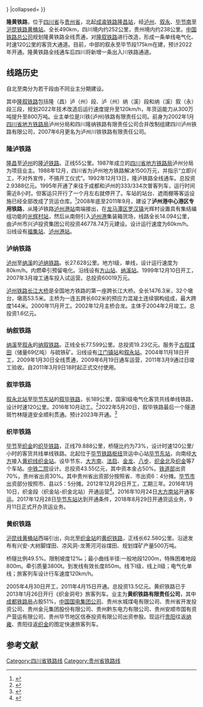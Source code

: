 {{Infobox rail system-route
|rail_name=隆黄铁路
|other_name=
|box_width= 350px
|banner_color=blue
|image=Luzhou Yangtze River Railway Bridge.JPG
|caption=
|system_map=
|mapimage_width= 
|map_bgcolor=
|code_name=
|locale={{PRC}}[[四川省|四川省]]、[[贵州省|贵州省]]
|service_type=普速铁路
|network=[[中国铁路成都局集团有限公司|中国铁路成都局集团有限公司]]
|start=
|open_operation=1992年
|end_operation=至今
|operation_note=
|system_length=  490 千米
|length_in_operation= 221 km
|total_length= 
|line_title=线路
|lines=单线铁路
|stations=8
|route_title=线路
|main_route=
|secondary_route=
|branch_route=
|standard=
|main_stations=
|ridership=
|fleet_size=
|max_speed=  
|track_gauge={{标准轨}}
|min_radius= 米
|max_grade= ‰
|block_signal=继电半自动
|electrified=隆昌至叙永段：非电气化<br />毕节至黄桶段：[[接触网供电|接触网供电]]：50 Hz 25,000V
|depot=
|operator= [[川铁(泸州)铁路有限责任公司|川铁(泸州)铁路有限责任公司]]、[[黄织铁路有限责任公司|黄织铁路有限责任公司]]
|franchise=
|hq= 
|key_person=
|website=
|route_map=
{{BS-table3}}
{{BS5||CONTgq|ABZq+l|BHFq|CONTfq||[[隆昌站|隆昌]]|{{RoutemapRoute|Licon=l|[[成渝铁路|成渝线]][[成都站|成都]]方向}}}}
{{BS3||HST|||[[隆昌交接站|隆昌交接站]]|| Km}}
{{BS3||HST|||[[嘉明北站|嘉明北]]||  Km}}
{{BS3||HST|||[[福集站|福集]]|| Km}}
{{BS3||HST|||[[泸州港站|泸州港]]|| Km}}
{{BS3||HST|||[[方山站|方山]]|| Km}}
{{BS3||HST|||[[纳溪站|纳溪]]|| Km}}
{{BS3||HST|||[[护国站|护国]]|| Km}}
{{BS3||HST|||[[江门镇站|江门镇]]|| Km}}
{{BS3||HST|||[[兴隆站|兴隆]]|| Km}}
{{BS3||KHSTxe|||[[叙永站|叙永]]|| Km}}
接[[叙大铁路|叙大铁路]]。
{{BS3||exHST|||[[生机站|生机]]|| Km}}
{{BS3||exHST|||[[燕子口站|燕子口]]|| Km}}
{{BS3||exHST|||[[海子街站|海子街]]|| Km}}
{{BS3||HST|||[[毕节东站|毕节东]]|| Km}}
{{BS3||HST|||[[大方南站|大方南]]|| km}}
{{BS3||HST|||[[法启站|法启]]|| km}}
{{BS3||HST|||[[金龙站|金龙]]|| km}}
{{BS3||HST|||[[八步站|八步]]|| km}}
{{BS5||CONTgq|ABZg+r|||{{RoutemapRoute|Licon=l|[[织纳铁路|织纳铁路]][[水城站|水城]]方向}}}}
{{BS3||HST|||[[织金北站|织金北]]|| km}}
{{BS3||HST|||[[织金站|织金]]|| km}}
{{BS3||HST|||[[坡脚站|坡脚]]|| km}}
{{BS3||TUNNEL1||6662m|凤凰山隧道||}}
{{BS3||HST|||[[打括站|打括]]|| km}}
{{BS3||HST|||[[白马洞站|白马洞]]|| km}}
{{BS3||HST|||[[羊场站|羊场]]|| km}}
{{BS3||HST|||[[大树脚站|大树脚]]|| km}}
{{BS3||TUNNEL1||2080m|磨雄隧道||}}
{{BS3||HST|||[[普定站|普定]]|| km}}
{{BS5||CONTgq|ABZql|BHFq|CONTfq||[[黄桶站|黄桶]]|{{RoutemapRoute||[[沪昆铁路|沪昆线]][[贵阳站|贵阳]]方向|Ricon=r}}}}
{{!}}}
|collapsed=
}}

'''隆黄铁路'''，位于[[四川省|四川省]]与[[贵州省|贵州省]]，北起[[成渝铁路|成渝铁路]][[隆昌站|隆昌站]]，经[[泸州|泸州]]、[[叙永|叙永]]、[[毕节南站|毕节南]]至[[沪昆铁路|沪昆铁路]][[黄桶站|黄桶站]]。全长490km，四川境内约252公里，贵州境内约238公里。[[中国铁路总公司|中国铁路总公司]]规划隆黄铁路全线贯通，对[[隆叙铁路|隆叙铁路]]进行改造，形成一条单线电气化、时速120公里的客货大通道。目前，中部的叙永至毕节段175km在建，预计2022年开通。隆黄铁路全线通车后四川将新增一条出入川铁路通道。

==线路历史==
自北至南分为若干段由不同业主分期建设。

其中[[隆叙铁路|隆叙铁路]]包括隆（昌）泸（州）段、泸（州）纳（溪）段和纳（溪）叙（永）段三段，规划2022年技术改造后运行速度提升至120km/h，年货运能力从300万吨提升至800万吨。业主单位是川铁(泸州)铁路有限责任公司。前身为2002年1月[[四川省地方铁路局|四川省地方铁路局]]泸州分局和四川隆纳铁路有限责任公司合并改制组建四川泸州铁路有限公司，2007年6月更名为泸州川铁铁路有限责任公司。

===隆泸铁路===
{{main|隆泸铁路}}
[[隆昌|隆昌]]至[[泸州|泸州]]的[[隆泸铁路|隆泸铁路]]。正线55公里。1987年成立的[[四川省地方铁路局|四川省地方铁路局]]泸州分局为项目业主。1988年12月，四川省为泸州地方铁路解决1500万元，并指示“立即兴工，不对外宣传，不搞开工仪式”。1992年12月13日，隆泸铁路全线通车。总投资2.9388亿元。1995年开通了来往于成都和泸州的333/334次普客列车，运行时间需近8小时。但客运只开行了一个月左右就停开了。车站的站台、遮雨棚等客运设施已经全部改成了货运仓库。<ref>{{Cite web |url=http://news.chengdu.cn/content/2010-01/28/content_231654.htm |title=成都商报：成都到泸州 坐火车有谱了 |access-date=2014-04-02 |archive-date=2016-03-04 |archive-url=https://web.archive.org/web/20160304132417/http://news.chengdu.cn/content/2010-01/28/content_231654.htm }}</ref>2008年底至2011年9月，建设了'''泸州港中心港区专用铁路'''，从隆泸铁路[[泸州港站|泸州港站]]南端接出，在[[龙马潭区|龙马潭区]][[罗汉镇|罗汉镇]]光辉村设置具有集结编组功能的[[光辉村站|光辉村站]]，然后从南侧引入[[泸州港|泸州港]]集装箱货场，线路全长14.094公里，由泸州市兴泸投资集团公司投资46778.74万元建设。设计运行速度为60km/h。沿线设有[[福集站|福集站]]、[[泸州港站|泸州港站]]。

===泸纳铁路===
{{main|泸纳铁路}}
[[泸州|泸州]]至[[纳溪|纳溪]]的[[泸纳铁路|泸纳铁路]]。长27.628公里。地方I级，单线，设计运行速度为80km/h。内燃牵引预留电化。沿线设有[[方山站|方山站]]、[[纳溪站|纳溪站]]。1999年12月10日开工，2007年3月竣工通车投入试运营。总投资60019万元。

[[泸州铁路长江大桥|泸州铁路长江大桥]]是全国地方铁路的第一座跨长江大桥。全长1476.3米，32个墩台，墩高53.5米。主桥为一连五跨长602米的预应力混凝土连续钢构组成，最大跨度144米。2000年11月开工。2002年12月主桥合龙。主体于2004年2月竣工。总投资1.6亿元。

===纳叙铁路===
{{main|纳叙铁路}}
[[纳溪|纳溪]]至[[叙永|叙永]]的[[纳叙铁路|纳叙铁路]]。正线全长77.599公里。总投资19.23亿元。服务于[[古叙煤田|古叙煤田]]（储量69亿吨）与硫铁矿。沿线设有[[江门镇站|江门镇站]]和[[叙永站|叙永站]]。2004年11月18日开工，2009年1月30日全线贯通，2009年6月19日通车运营，2011年3月9通过日竣工验收。自2011年3月9日18时起正式交付使用。

===叙毕铁路===
{{main|叙毕铁路}}
[[叙永北站|叙永北站]]至[[毕节东站|毕节东站]]的[[叙毕铁路|叙毕铁路]]，长189公里，国家I级电气化客货共线单线铁路，设计时速120公里。2016年10月动工。<ref>{{Cite news|url=http://news.lzep.cn/2017/0420/230087.shtml|title=叙毕铁路（川滇段）全线动工 力争到2022年建成通车|date=2017-04-20|work=泸州新闻网|accessdate=2018-01-26}}{{Dead link|date=2018年6月 |bot=InternetArchiveBot |fix-attempted=no }}</ref>2022年5月20日，叙毕铁路最后一个隧道斑竹林隧道安全顺利贯通。预计2023年开通。<ref>{{cite web |title=西部陆海新通道重要进展：叙毕铁路川滇段55座隧道全部贯通 |url=http://sc.people.com.cn/n2/2022/0521/c345458-35279087.html |website=人民网 |accessdate=2022-05-21 |date=2022-05-20}}</ref>

===织毕铁路===
{{main|织毕铁路}}
[[毕节|毕节]]至[[织金|织金]]的[[织毕铁路|织毕铁路]]，正线79.888公里，桥隧比约为73%，设计时速120公里/小时的客货共线单线铁路。北起位于[[毕节铁路枢纽|毕节铁路枢纽]]货运中心站[[毕节东站|毕节东站]]，向南经[[大方县|大方]]接入[[黄织线|黄织线]][[织金站|织金站]]。设毕节东、[[大方南站|大方南]]、[[法启站|法启]]、[[金龙站|金龙]]、[[八步站|八步]]、[[织金北站|织金北]]及[[织金站|织金]]等7个车站。[[中铁二院|中铁二院]]设计。总投资43.55亿元，其中资本金占50%。[[中华人民共和国铁道部|铁道部]]出资70%，贵州省出资30%。其中贵州省出资部分按照省、市出资6：4分摊。[[毕节市|毕节市]]出资部分按照市、县以5：5分摊。2012年12月29日开工，工期三年。2016年1月10日，织金段（织金站-织金北站）开通运营<ref>{{Cite web |url=http://www.gywb.com.cn/content/2016-01/09/content_4458916.htm |title=贵阳日报：湖雍铁路和毕织铁路织金段1月10日正式开通运营 |access-date=2016-01-09 |archive-url=https://web.archive.org/web/20160305154422/http://www.gywb.com.cn/content/2016-01/09/content_4458916.htm |archive-date=2016-03-05 |dead-url=yes }}</ref>。2016年10月24日[[大方南站|大方南站]]开通客运。2017年12月28日[[毕节东站|毕节东站]]达到开通条件，2018年8月29日开通货运业务，9月11日正式开办货运业务。

===黄织铁路===
{{main|黄织铁路}}
[[沪昆线|沪昆线]][[黄桶站|黄桶站]]西端引出，向北至[[织金站|织金站]]的[[黄织铁路|黄织铁路]]，正线长62.580公里。沿途发布有兴安-大树脚煤田、凉风洞-龙菁河河谷煤田、规划煤矿产量500万吨。

桥隧比例49.5%。限制坡度12‰；最小曲线半径:一般地段1200m，特殊困难地段800m。牵引质量3800t。到发线有效长度850m。线下Ⅰ级，线上Ⅱ级；电气化单线；旅客列车设计行车速度120km/h。

<!--沿途有[[黄桶站|黄桶站]]、[[普定站|普定站]]、磨雄隧道（2080m长）、[[大树脚站|大树脚站]]、罗家寨特大桥、播丫河大桥（高100m）、[[羊场站|羊场站]]、白苗寨隧道、歹阳河大桥（高134m）、张家寨隧道、[[白马洞站|白马洞站]]、红新隧道、打括隧道、[[打括站|打括站]]、凤凰山隧道（6600m长）、[[坡脚站|坡脚站]]、[[织金站|织金站]]。
-->
2005年4月30日开工，2011年4月15日开通。总投资13.5亿元。黄织铁路已于2013年1月26日开行《织金洞号》旅客列车。业主为'''黄织铁路有限责任公司'''，其中[[成都铁路局|成都铁路局]]占股51%，[[中国国电集团公司|中国国电集团公司]]、贵州水城煤电有限公司、贵州省开发投资公司、贵州金元集团股份有限公司、贵州黔东电力有限公司、贵州安顺市国有资产营运有限公司、贵州毕节地区信泰投资有限公司出资参股。现运行[[贵阳|贵阳]]往返[[纳雍|纳雍]]、贵阳往返[[织金|织金]]的图定快速旅客列车。

==参考文献==
{{reflist}}
{{隆黄铁路|nocat}}
{{中国铁路}}
[[Category:四川省铁路线|Category:四川省铁路线]]
[[Category:贵州省铁路线|Category:贵州省铁路线]]